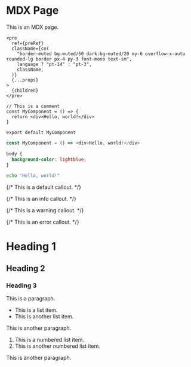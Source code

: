 
# MDX Page

This is an MDX page.

<CodeBlock
  code="npx create-tnt-app my-app"
  data-language="bash"
  title="Create a new project"
/>

```tsx
<pre
  ref={preRef}
  className={cn(
    "border-muted bg-muted/50 dark:bg-muted/20 my-6 overflow-x-auto rounded-lg border px-4 py-3 font-mono text-sm",
    language ? "pt-14" : "pt-3",
    className,
  )}
  {...props}
>
  {children}
</pre>
```

```tsx
// This is a comment
const MyComponent = () => {
  return <div>Hello, world!</div>
}

export default MyComponent
```

```typescript
const MyComponent = () => <div>Hello, world!</div>
```

```css
body {
  background-color: lightblue;
}
```

```bash
echo "Hello, world!"
```

{/* <Callout>This is a default callout.</Callout> */}

{/* <Callout type="info">This is an info callout.</Callout> */}

{/* <Callout type="warning">This is a warning callout.</Callout> */}

{/* <Callout type="error">This is an error callout.</Callout> */}

# Heading 1

## Heading 2

### Heading 3

This is a paragraph.

- This is a list item.
- This is another list item.

This is another paragraph.

1. This is a numbered list item.
2. This is another numbered list item.

This is another paragraph.
